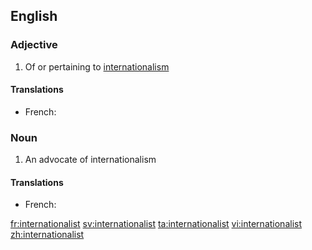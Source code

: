 ==English==

===Adjective===
{{en-adj}}

# Of or pertaining to [[internationalism]]

====Translations====
{{trans-top|about internationalism}}
* French: {{t+|fr|internationaliste}}
{{trans-mid}}
{{trans-bottom}}

===Noun===
{{en-noun}}

# An advocate of internationalism

====Translations====
{{trans-top|advocate of internationalism}}
* French: {{t+|fr|internationaliste}}
{{trans-mid}}
{{trans-bottom}}

[[fr:internationalist]]
[[sv:internationalist]]
[[ta:internationalist]]
[[vi:internationalist]]
[[zh:internationalist]]